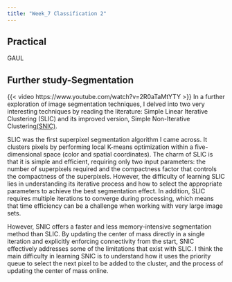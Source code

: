 ```yaml
---
title: "Week_7 Classification 2"
---
```


## Practical

GAUL

## Further study-Segmentation

{{< video https://www.youtube.com/watch?v=2R0aTaMtYTY >}} In a further exploration of image segmentation techniques, I delved into two very interesting techniques by reading the literature: Simple Linear Iterative Clustering (SLIC) and its improved version, Simple Non-Iterative Clustering[(SNIC)](https://openaccess.thecvf.com/content_cvpr_2017/papers/Achanta_Superpixels_and_Polygons_CVPR_2017_paper.pdf).

SLIC was the first superpixel segmentation algorithm I came across. It clusters pixels by performing local K-means optimization within a five-dimensional space (color and spatial coordinates). The charm of SLIC is that it is simple and efficient, requiring only two input parameters: the number of superpixels required and the compactness factor that controls the compactness of the superpixels. However, the difficulty of learning SLIC lies in understanding its iterative process and how to select the appropriate parameters to achieve the best segmentation effect. In addition, SLIC requires multiple iterations to converge during processing, which means that time efficiency can be a challenge when working with very large image sets.

However, SNIC offers a faster and less memory-intensive segmentation method than SLIC. By updating the center of mass directly in a single iteration and explicitly enforcing connectivity from the start, SNIC effectively addresses some of the limitations that exist with SLIC. I think the main difficulty in learning SNIC is to understand how it uses the priority queue to select the next pixel to be added to the cluster, and the process of updating the center of mass online.
